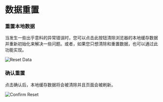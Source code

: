 # 数据重置

### 重置本地数据

当发生一些出乎意料的异常错误时，您可以点击此按钮清除浏览器的本地缓存数据并重新初始化来解决一些问题。或者，如果您只想清除和重置数据，也可以通过此功能实现。

![Reset Data](/basic/data-reset/reset.png)

### 确认重置

点击确认后，本地缓存数据将会被清除并且页面会被刷新。

![Confirm Reset](/basic/data-reset/confirm.png)
